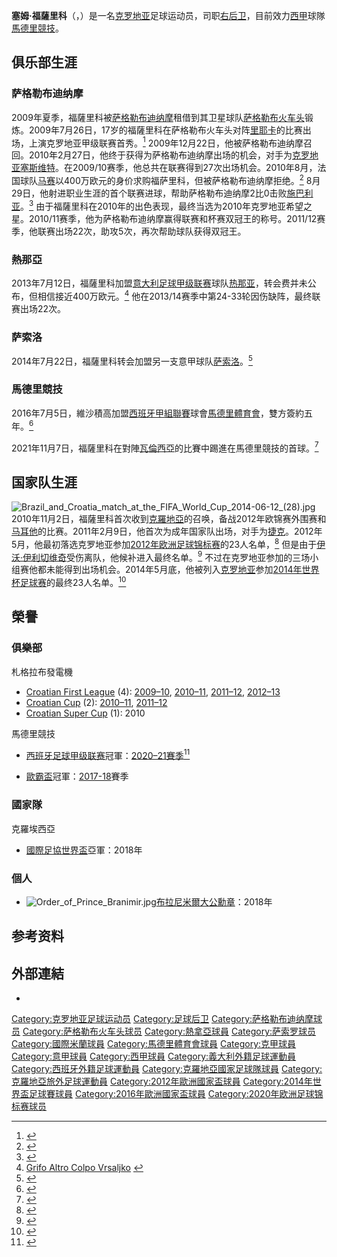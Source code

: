 {{noteTA|G1=football|G2=UEFA|G3=意甲
|T=zh-hans:塞姆·弗尔萨利科;zh-hk:斯米·維沙積高;zh-tw:塞姆·福薩里科
|1=zh-hans:弗尔萨利科;zh-hk:維沙積高;zh-tw:福薩里科
|2=zh-hans:萨索洛;zh-hk:薩斯索羅
|3=zh-hans:塞姆;zh-hk:斯米;zh-tw:塞姆}}

{{Infobox football biography
| name           = 塞姆·維沙積高<br>Šime Vrsaljko
| image          = Šime Vrsaljko 2018.jpg
| image_size     = 
| fullname       = Šime Vrsaljko<ref>{{cite news|title=2014 FIFA World Cup Brazil: List of Players|url=http://www.fifadata.com/document/fwc/2014/pdf/fwc_2014_squadlists.pdf|publisher=FIFA|format=PDF|page=12|date=11 June 2014|accessdate=8 July 2014|archive-date=2015-06-11|archive-url=https://web.archive.org/web/20150611133541/http://www.uefa.com/uefachampionsleague/news/newsid%3D2255077.html|dead-url=no}}</ref>
| birth_date     = {{Birth date and age|1992|1|10|df=y}}
| birth_place    = {{flagicon|CRO}} [[克羅地亞|克羅地亞]][[扎达尔|扎达尔]]<ref>{{cite news|title=Svaki šesti reprezentativac je Zadranin|url=http://www.zadarskilist.hr/clanci/18062012/svaki-sesti-reprezentativac-je-zadranin|accessdate=5 May 2016|website=www.zadarskilist.hr|language=hr|archive-date=2020-11-06|archive-url=https://web.archive.org/web/20201106160425/https://www.zadarskilist.hr/clanci/18062012/svaki-sesti-reprezentativac-je-zadranin|dead-url=no}}</ref>
| height         = {{height|m=1.83}}
| position       = [[后卫_(足球)#边后卫|右后卫]]
| currentclub    = [[马德里竞技俱乐部|马德里竞技]] 
| clubnumber = 24
| youthyears1    =           |youthclubs1 = [[扎达尔足球俱乐部|扎达尔]]
| youthyears2    = 2006–2009 |youthclubs2 = [[萨格勒布迪纳摩足球俱乐部|萨格勒布迪纳摩]]   
| years1         = 2009–2013 |clubs1 = [[萨格勒布迪纳摩足球俱乐部|萨格勒布迪纳摩]]          |caps1 = 73 |goals1 = 1
| years2         = 2009      |clubs2 = → [[萨格勒布火车头足球俱乐部|萨格勒布火车头]]  （外借） |caps2 = 17 |goals2 = 0
| years3         = 2013–2014 |clubs3 = [[热那亚板球与足球俱乐部|热那亚]]                   |caps3 = 22 |goals3 = 0
| years4         = 2014–2016 |clubs4 = [[薩斯索羅足球體育會|薩斯索羅]]                   |caps4 = 57 |goals4 = 0
| years5 = 2016–
| clubs5 = [[马德里竞技俱乐部|马德里竞技]]
| caps5 = 59
| goals5 = 1
| years7 = 2018–2019
| clubs7 = → [[国际米兰足球俱乐部|国际米兰]] （外借）
| caps7 = 10
| goals7 = 0
| nationalyears1 = 2007      |nationalteam1 = 克罗地亚U15   |nationalcaps1 = 5 |nationalgoals1 = 1
| nationalyears2 = 2007–2008 |nationalteam2 = 克罗地亚U17  |nationalcaps2 = 16 |nationalgoals2 = 2
| nationalyears3 = 2010      |nationalteam3 = 克罗地亚U18   |nationalcaps3 = 1  |nationalgoals3 = 0
| nationalyears4 = 2010      |nationalteam4 = 克罗地亚U19   |nationalcaps4 = 6  |nationalgoals4 = 0
| nationalyears5 = 2010–2014     |nationalteam5 = [[克罗地亚21岁以下国家足球队|克罗地亚U21]] |nationalcaps5 = 12 |nationalgoals5 = 0
| nationalyears6 = 2011–     |nationalteam6 = [[克罗地亚国家足球队|克罗地亚]]              |nationalcaps6 = 51  |nationalgoals6 = 0
| medaltemplates = 
{{Medal|Sport|男子[[足球|足球]]}}
{{Medal|Country|{{fb|CRO}}}}
{{Medal|Comp|[[國際足協世界盃|國際足協世界盃]]}}
{{Medal|RU|[[2018年國際足協世界盃|2018 俄羅斯]]|}}
| pcupdate       = 2022年2月12日
| ntupdate       = 2021年6月18日
}}
'''塞姆·福薩里科'''（{{lang|hr|'''Šime Vrsaljko'''}}，{{bd|1992年|1月10日|catIdx=Vrsaljko, Sime}}）是一名[[克罗地亚|克罗地亚]]足球运动员，司职[[后卫_(足球)#边后卫|右后卫]]，目前效力[[西甲|西甲]]球隊[[馬德里競技|馬德里競技]]。

==俱乐部生涯==
<!--===早年生涯===
Vrsaljko started his senior career at Dinamo Zagreb's feeder team, [[NK_Lokomotiva|Lokomotiva]], where he spent the 2009–10 season on loan. He debuted for Lokomotiva in the [[Prva_HNL|Croatian top level]] in the match against [[HNK_Rijeka|Rijeka]] on 26 July 2009 at the age of 17.<ref name=nogmag>{{Cite web|url=http://www.hnl-statistika.com/p1.asp?ID=1652|title=Vrsaljko Šime|publisher=Nogometni magazin|accessdate=18 August 2010}}</ref> Vrsaljko was in the starting lineup in each of the 17 Lokomotiva's league matches in 2009, being substituted only once.<ref>{{cite web|title=Šime Vrsaljko, igrač NK Lokomotiva|url=http://www.hrsport.net/nogomet/klubovi/lokomotiva/?igracID=8282&sID=20|publisher=Sportnet.hr|accessdate=11 November 2015|language=hr}}</ref>-->

===萨格勒布迪纳摩===
2009年夏季，福薩里科被[[萨格勒布迪纳摩足球俱乐部|萨格勒布迪纳摩]]租借到其卫星球队[[萨格勒布火车头足球俱乐部|萨格勒布火车头]]锻炼。2009年7月26日，17岁的福薩里科在萨格勒布火车头对阵[[里耶卡足球俱乐部|里耶卡]]的比赛出场，上演克罗地亚甲级联赛首秀。<ref name=nogmag>{{Cite web|url=http://www.hnl-statistika.com/p1.asp?ID=1652|title=Vrsaljko Šime|publisher=Nogometni magazin|accessdate=18 August 2010|archive-date=2015-09-24|archive-url=https://web.archive.org/web/20150924030907/http://www.hnl-statistika.com/p1.asp?ID=1652|dead-url=no}}</ref> 2009年12月22日，他被萨格勒布迪纳摩召回。2010年2月27日，他终于获得为萨格勒布迪纳摩出场的机会，对手为[[Croatia_Sesvete|克罗地亚塞斯维特]]。在2009/10赛季，他总共在联赛得到27次出场机会。2010年8月，法国球队[[马赛奥林匹克|马赛]]以400万欧元的身价求购福萨里科，但被萨格勒布迪纳摩拒绝。<ref>{{Cite news|url=http://sportske.jutarnji.hr/sammir--novi-trener-je-puno-strozi-od-zajeca--rekao-nam-je-da-ovo-u-gy-ru-ne-smijemo-izgubiti-/878764/|title=Sammir: Novi trener je puno stroži od Zajeca, rekao nam je da 'ovo' ne smijemo izgubiti!|publisher=Sportske novosti|date=18 August 2010|accessdate=18 August 2010|language=hr|archive-date=2016-03-03|archive-url=https://web.archive.org/web/20160303170029/http://sportske.jutarnji.hr/sammir--novi-trener-je-puno-strozi-od-zajeca--rekao-nam-je-da-ovo-u-gy-ru-ne-smijemo-izgubiti-/878764/|dead-url=no}}</ref> 8月29日，他射进职业生涯的首个联赛进球，帮助萨格勒布迪纳摩2比0击败[[施巴利亚足球俱乐部|施巴利亚]]。<ref>{{Cite web|url=http://sportske.jutarnji.hr/vaha--mister-100-posto---dok-smo-imali-svjezine--jako-puno-smo-pokazali--/881867/|title=Vaha 'mister 100 posto': Dok smo imali svježine, jako puno smo pokazali!|publisher=Sportske novosti|date=29 August 2010|accessdate=30 August 2010|archive-date=2016-03-03|archive-url=https://web.archive.org/web/20160303200757/http://sportske.jutarnji.hr/vaha--mister-100-posto---dok-smo-imali-svjezine--jako-puno-smo-pokazali--/881867/|dead-url=no}}</ref> 由于福薩里科在2010年的出色表现，最终当选为2010年克罗地亚希望之星。2010/11赛季，他为萨格勒布迪纳摩赢得联赛和杯赛双冠王的称号。2011/12赛季，他联赛出场22次，助攻5次，再次帮助球队获得双冠王。

===熱那亞===
2013年7月12日，福薩里科加盟[[意大利足球甲级联赛|意大利足球甲级联赛]]球队[[热那亚板球与足球俱乐部|热那亚]]，转会费并未公布，但相信接近400万欧元。<ref>[http://genoacfc.it/notizie/grifo-altro-colpo-vrsaljko Grifo Altro Colpo Vrsaljko] {{webarchive|url=https://web.archive.org/web/20130715062857/http://genoacfc.it/notizie/grifo-altro-colpo-vrsaljko/ |date=2013-07-15 }}</ref> 他在2013/14赛季中第24-33轮因伤缺阵，最终联赛出场22次。

===萨索洛===
2014年7月22日，福薩里科转会加盟另一支意甲球队[[萨索罗足球俱乐部|萨索洛]]。<ref>{{Cite web |url=http://www.sassuolocalcio.it/articles/?id=5&aid=658%2Fufficiale-sime-vrsaljko-e-un-calciatore-del-sassuolo |title=Ufficiale: Sime Vrsaljko è un calciatore del Sassuolo |accessdate=2020-10-05 |archive-date=2014-07-28 |archive-url=https://web.archive.org/web/20140728165155/http://www.sassuolocalcio.it/articles/?id=5&aid=658%2Fufficiale-sime-vrsaljko-e-un-calciatore-del-sassuolo |dead-url=yes }}</ref>

===馬德里競技===
2016年7月5日，維沙積高加盟[[西班牙甲組聯賽|西班牙甲組聯賽]]球會[[馬德里體育會|馬德里體育會]]，雙方簽約五年。<ref>{{cite web | url=http://en.atleticodemadrid.com/noticias/vrsaljko-signs-until-2021?platform=hootsuite | title=Vrsaljko signs until 2021 | publisher=Atlético Madrid | date=5 July 2016 | accessdate=5 July 2016 | archive-date=2020-12-08 | archive-url=https://web.archive.org/web/20201208140704/https://en.atleticodemadrid.com/noticias/vrsaljko-signs-until-2021?platform=hootsuite | dead-url=no }}</ref>

2021年11月7日，福薩里科在對陣[[瓦伦西亚足球俱乐部|瓦倫西亞]]的比賽中踢進在馬德里競技的首球。<ref>{{Cite web|url=https://ca.soccerway.com/matches/2021/11/07/spain/primera-division/valencia-club-de-futbol/club-atletico-de-madrid/3530353/|title=VALENCIA VS. ATLETICO MADRID  3 - 3|work=Soccerway|accessdate=2021-11-21|archive-date=2021-12-08|archive-url=https://web.archive.org/web/20211208143617/https://ca.soccerway.com/matches/2021/11/07/spain/primera-division/valencia-club-de-futbol/club-atletico-de-madrid/3530353/|dead-url=no}}</ref>

==国家队生涯==
[[File:Brazil_and_Croatia_match_at_the_FIFA_World_Cup_2014-06-12_(28).jpg|thumb]]
2010年11月2日，福薩里科首次收到[[克羅地亞國家足球隊|克羅地亞]]的召唤，备战2012年欧锦赛外围赛和[[马耳他国家足球队|马耳他]]的比赛。2011年2月9日，他首次为成年国家队出场，对手为[[捷克国家足球队|捷克]]。2012年5月，他最初落选克罗地亚参加[[2012年欧洲足球锦标赛|2012年欧洲足球锦标赛]]的23人名单，<ref>{{cite news|title=Otpali Lovren, Vrsaljko, Kalinić i Blažević|url=http://www.vecernji.hr/euro-2012/otpali-lovren-vrsaljko-kalinic-blazevic-a-buljat-ostao-clanak-415052|newspaper=Večernji list|date=29 May 2012|accessdate=2014-06-01|archive-date=2012-05-31|archive-url=https://web.archive.org/web/20120531215836/http://www.vecernji.hr/euro-2012/otpali-lovren-vrsaljko-kalinic-blazevic-a-buljat-ostao-clanak-415052|dead-url=no}}</ref> 但是由于[[伊沃·伊利切维奇|伊沃·伊利切维奇]]受伤离队，他候补进入最终名单。<ref>{{cite news|title=EURO: Iličević otpao, pozvan Vrsaljko|url=http://www.nacional.hr/clanak/131175/euro-ilicevic-otpao-pozvan-vrsaljko|newspaper=Nacional|date=7 June 2012|deadurl=yes|archiveurl=https://web.archive.org/web/20140714144220/http://www.nacional.hr/clanak/131175/euro-ilicevic-otpao-pozvan-vrsaljko|archivedate=2014年7月14日}}</ref> 不过在克罗地亚参加的三场小组赛他都未能得到出场机会。2014年5月底，他被列入[[克罗地亚国家足球队|克罗地亚]]参加[[2014年世界杯足球赛|2014年世界杯足球赛]]的最终23人名单。<ref>{{Cite web |url=http://www.index.hr/sp2014/clanak/kovac-objavio-putnike-za-brazil-otpali-cop-bubnjic-pasalic-i-badelj-mocinic-ide-na-sp-/750675.aspx |title=Kovač objavio putnike za Brazil: Otpali Čop, Bubnjić, Pašalić i Badelj! Močinić ide na |accessdate=2014-06-01 |archive-date=2014-06-06 |archive-url=https://web.archive.org/web/20140606104445/http://www.index.hr/sp2014/clanak/kovac-objavio-putnike-za-brazil-otpali-cop-bubnjic-pasalic-i-badelj-mocinic-ide-na-sp-/750675.aspx |dead-url=no }}</ref>

==榮譽==

===俱樂部===
;札格拉布發電機
*[[Croatian_First_Football_League|Croatian First League]] (4): [[2009–10_Croatian_First_Football_League|2009–10]], [[2010–11_Croatian_First_Football_League|2010–11]], [[2011–12_Croatian_First_Football_League|2011–12]], [[2012–13_Croatian_First_Football_League|2012–13]]
*[[Croatian_Football_Cup|Croatian Cup]] (2): [[2010–11_Croatian_Football_Cup|2010–11]], [[2011–12_Croatian_Football_Cup|2011–12]]
*[[Croatian_Football_Super_Cup|Croatian Super Cup]] (1): 2010

;{{flagicon|ESP}} 馬德里競技
* [[西班牙足球甲级联赛|西班牙足球甲级联赛]]冠軍：[[2020–21賽季西班牙足球甲級聯賽|2020–21賽季]]<ref>{{cite web|url=https://www.espn.com/soccer/atletico-madrid-espatletico_madrid/story/4387143/atletico-madrid-beat-real-madrid-to-la-liga-title-in-final-day-drama|title=Atletico Madrid beat Real Madrid to La Liga title in final day drama|publisher=ESPN|date=2021-05-22|access-date=2021-05-22|archive-date=2021-05-23|archive-url=https://web.archive.org/web/20210523000103/https://www.espn.com/soccer/atletico-madrid-espatletico_madrid/story/4387143/atletico-madrid-beat-real-madrid-to-la-liga-title-in-final-day-drama|dead-url=no}}</ref>

* [[歐霸盃|歐霸盃]]冠軍：[[2017–18年歐霸盃|2017-18]]賽季

=== 國家隊 ===	
;{{flagicon|CRO}} 克羅埃西亞
*[[國際足協世界盃|國際足協世界盃]]亞軍：2018年

=== 個人 ===	
*[[File:Order_of_Prince_Branimir.jpg|left]][[布拉尼米爾大公勳章|布拉尼米爾大公勳章]]：2018年

==参考资料==
{{reflist|30em}}

==外部連結==
{{commons category}}
*{{Soccerway}}

{{馬德里體育會球員名單}}
{{Navboxes colour
|bg= white
|fg= red
|bordercolor= red
|title= 克羅地亞參賽名單
|list1=
{{2012年欧洲足球锦标赛克罗地亚参赛名单}}
{{2014年世界盃足球賽克羅地亞參賽名單}}
{{2016年歐洲國家盃克羅地亞參賽名單}}
{{2018年世界盃足球賽克羅地亞參賽名單}}
{{2020年欧洲足球锦标赛克罗地亚参赛名单}}
}}

{{DEFAULTSORT:Vrsaljko, Sime}}
[[Category:克罗地亚足球运动员|Category:克罗地亚足球运动员]]
[[Category:足球后卫|Category:足球后卫]]
[[Category:萨格勒布迪纳摩球员|Category:萨格勒布迪纳摩球员]]
[[Category:萨格勒布火车头球员|Category:萨格勒布火车头球员]]
[[Category:熱拿亞球員|Category:熱拿亞球員]]
[[Category:萨索罗球员|Category:萨索罗球员]]
[[Category:國際米蘭球員|Category:國際米蘭球員]]
[[Category:馬德里體育會球員|Category:馬德里體育會球員]]
[[Category:克甲球員|Category:克甲球員]]
[[Category:意甲球員|Category:意甲球員]]
[[Category:西甲球員|Category:西甲球員]]
[[Category:義大利外籍足球運動員|Category:義大利外籍足球運動員]]
[[Category:西班牙外籍足球運動員|Category:西班牙外籍足球運動員]]
[[Category:克羅地亞國家足球隊球員|Category:克羅地亞國家足球隊球員]]
[[Category:克羅地亞旅外足球運動員|Category:克羅地亞旅外足球運動員]]
[[Category:2012年歐洲國家盃球員|Category:2012年歐洲國家盃球員]]
[[Category:2014年世界盃足球賽球員|Category:2014年世界盃足球賽球員]]
[[Category:2016年歐洲國家盃球員|Category:2016年歐洲國家盃球員]]
[[Category:2020年欧洲足球锦标赛球员|Category:2020年欧洲足球锦标赛球员]]